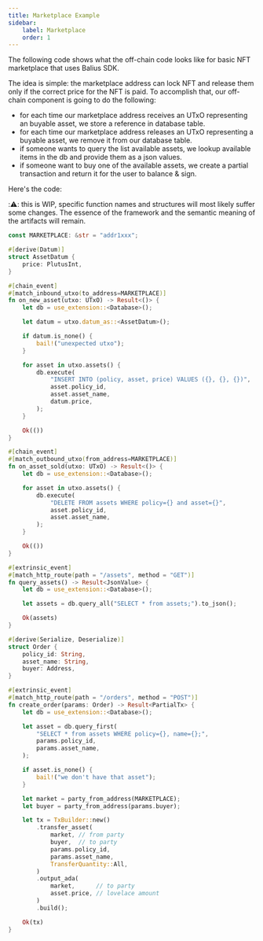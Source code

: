```yaml
---
title: Marketplace Example
sidebar:
    label: Marketplace
    order: 1
---
```

The following code shows what the off-chain code looks like for basic NFT marketplace that uses Balius SDK.

The idea is simple: the marketplace address can lock NFT and release them only if the correct price for the NFT is paid. To accomplish that, our off-chain component is going to do the following:

- for each time our marketplace address receives an UTxO representing an buyable asset, we store a reference in database table.
- for each time our marketplace address releases an UTxO representing a buyable asset, we remove it from our database table.
- if someone wants to query the list available assets, we lookup available items in the db and provide them as a json values.
- if someone want to buy one of the available assets, we create a partial transaction and return it for the user to balance & sign.

Here's the code:

::warning:: this is WIP, specific function names and structures will most likely suffer some changes. The essence of the framework and the semantic meaning of the artifacts will remain.

```rust
const MARKETPLACE: &str = "addr1xxx";

#[derive(Datum)]
struct AssetDatum {
    price: PlutusInt,
}

#[chain_event]
#[match_inbound_utxo(to_address=MARKETPLACE)]
fn on_new_asset(utxo: UTxO) -> Result<()> {
    let db = use_extension::<Database>();

    let datum = utxo.datum_as::<AssetDatum>();

    if datum.is_none() {
        bail!("unexpected utxo");
    }

    for asset in utxo.assets() {
        db.execute(
            "INSERT INTO (policy, asset, price) VALUES ({}, {}, {})",
            asset.policy_id,
            asset.asset_name,
            datum.price,
        );
    }

    Ok(())
}

#[chain_event]
#[match_outbound_utxo(from_address=MARKETPLACE)]
fn on_asset_sold(utxo: UTxO) -> Result<()> {
    let db = use_extension::<Database>();

    for asset in utxo.assets() {
        db.execute(
            "DELETE FROM assets WHERE policy={} and asset={}",
            asset.policy_id,
            asset.asset_name,
        );
    }

    Ok(())
}

#[extrinsic_event]
#[match_http_route(path = "/assets", method = "GET")]
fn query_assets() -> Result<JsonValue> {
    let db = use_extension::<Database>();

    let assets = db.query_all("SELECT * from assets;").to_json();

    Ok(assets)
}

#[derive(Serialize, Deserialize)]
struct Order {
    policy_id: String,
    asset_name: String,
    buyer: Address,
}

#[extrinsic_event]
#[match_http_route(path = "/orders", method = "POST")]
fn create_order(params: Order) -> Result<PartialTx> {
    let db = use_extension::<Database>();

    let asset = db.query_first(
        "SELECT * from assets WHERE policy={}, name={};",
        params.policy_id,
        params.asset_name,
    );

    if asset.is_none() {
        bail!("we don't have that asset");
    }

    let market = party_from_address(MARKETPLACE);
    let buyer = party_from_address(params.buyer);

    let tx = TxBuilder::new()
        .transfer_asset(
            market, // from party
            buyer,  // to party
            params.policy_id,
            params.asset_name,
            TransferQuantity::All,
        )
        .output_ada(
            market,      // to party
            asset.price, // lovelace amount
        )
        .build();

    Ok(tx)
}
```


